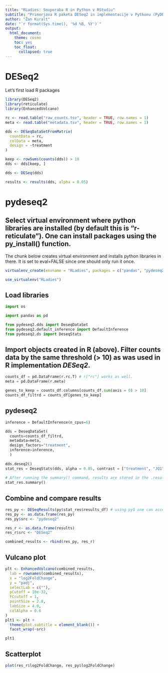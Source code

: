 ```yaml
---
title: "RLadies: Souporaba R in Python v RStudiu"
subtitle: "Primerjava R paketa DESeq2 in implementacije v Pythonu (PyDESeq2)"
author: "Žan Kuralt"
date: "`r format(Sys.time(), '%d %B, %Y')`"
output: 
  html_document:
    theme: cosmo
    toc: yes
    toc_float:
      collapsed: true
---
```


# **DESeq2**

Let's first load R packages
```r
library(DESeq2)
library(reticulate)
library(EnhancedVolcano)
```

```r
rc <- read.table("raw_counts.tsv", header = TRUE, row.names = 1)
meta <- read.table("metadata.tsv", header = TRUE, row.names = 1)
```

```r
dds <- DESeqDataSetFromMatrix(
  countData = rc,
  colData = meta,
  design = ~treatment
)

keep <- rowSums(counts(dds)) > 10
dds <- dds[keep, ]

dds <- DESeq(dds)

results <- results(dds, alpha = 0.05)
```

# **pydeseq2**

## Select virtual environment where python libraries are installed (by default this is "r-reticulate"). One can install packages using the py_install() function.

The chunk below creates virtual environment and installs python libraries in there. It is set to eval=FALSE since one should only run it once.
```r
virtualenv_create(envname = "RLadies", packages = c("pandas", "pydeseq2"), python = "3.12")
```

```r
use_virtualenv("RLadies")
```

## Load libraries

```python
import os

import pandas as pd

from pydeseq2.dds import DeseqDataSet
from pydeseq2.default_inference import DefaultInference
from pydeseq2.ds import DeseqStats
```

## Import objects created in R (above). Filter counts data by the same threshold (> 10) as was used in R implementation *DESeq2*.

```python
counts_df = pd.DataFrame(r.rc.T) # r["rc"] works as well.
meta = pd.DataFrame(r.meta)

genes_to_keep = counts_df.columns[counts_df.sum(axis = 0) > 10]
counts_df_filtrd = counts_df[genes_to_keep]
```

## **pydeseq2** 

```python
inference = DefaultInference(n_cpus=6)

dds = DeseqDataSet(
  counts=counts_df_filtrd,
  metadata=meta,
  design_factors="treatment",
  inference=inference,
  )
  
dds.deseq2()
stat_res = DeseqStats(dds, alpha = 0.05, contrast = ["treatment", "JQ1", "DMSO"])
  
# After running the summary() command, results are stored in the .results_df dataframe.
stat_res.summary()
```
  
## Combine and compare results
  
```r
res_py <- DESeqResults(py$stat_res$results_df) # using py$ one can access objects created in python
res_py <- as.data.frame(res_py)
res_py$src <- "pydeseq2"

res_r <- as.data.frame(results)
res_r$src <- "DESeq2"

combined_results <- rbind(res_py, res_r)
```
  
## Vulcano plot
  
```r
plt <- EnhancedVolcano(combined_results,
  lab = rownames(combined_results),
  x = "log2FoldChange",
  y = "padj",
  selectLab = c(""),
  pCutoff = 10e-32,
  FCcutoff = 1,
  pointSize = 2.0,
  labSize = 4.0,
  colAlpha = 0.6
)
plt1 <- plt +
  theme(plot.subtitle = element_blank()) +
  facet_wrap(~src)

plt1
```

## Scatterplot

```r
plot(res_r$log2FoldChange, res_py$log2FoldChange)
```
